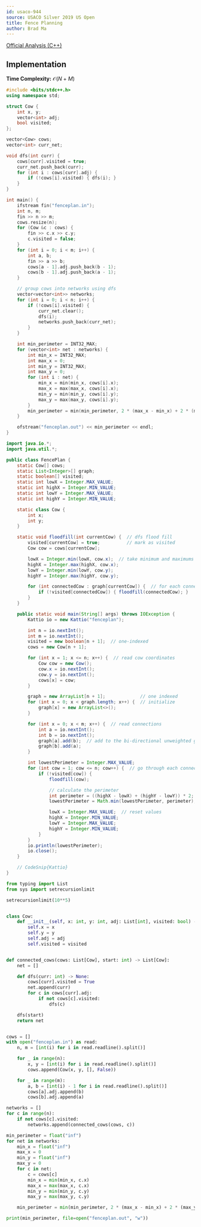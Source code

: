 ```yaml
---
id: usaco-944
source: USACO Silver 2019 US Open
title: Fence Planning
author: Brad Ma
---
```


[Official Analysis (C++)](http://www.usaco.org/current/data/sol_fenceplan_silver_open19.html)

## Implementation
**Time Complexity:** $\mathcal{O}(N + M)$

<LanguageSection>
<CPPSection>

```cpp
#include <bits/stdc++.h>
using namespace std;

struct Cow {
	int x, y;
	vector<int> adj;
	bool visited;
};

vector<Cow> cows;
vector<int> curr_net;

void dfs(int curr) {
	cows[curr].visited = true;
	curr_net.push_back(curr);
	for (int i : cows[curr].adj) {
		if (!cows[i].visited) { dfs(i); }
	}
}

int main() {
	ifstream fin("fenceplan.in");
	int n, m;
	fin >> n >> m;
	cows.resize(n);
	for (Cow &c : cows) {
		fin >> c.x >> c.y;
		c.visited = false;
	}
	for (int i = 0; i < m; i++) {
		int a, b;
		fin >> a >> b;
		cows[a - 1].adj.push_back(b - 1);
		cows[b - 1].adj.push_back(a - 1);
	}

	// group cows into networks using dfs
	vector<vector<int>> networks;
	for (int i = 0; i < n; i++) {
		if (!cows[i].visited) {
			curr_net.clear();
			dfs(i);
			networks.push_back(curr_net);
		}
	}

	int min_perimeter = INT32_MAX;
	for (vector<int> net : networks) {
		int min_x = INT32_MAX;
		int max_x = 0;
		int min_y = INT32_MAX;
		int max_y = 0;
		for (int i : net) {
			min_x = min(min_x, cows[i].x);
			max_x = max(max_x, cows[i].x);
			min_y = min(min_y, cows[i].y);
			max_y = max(max_y, cows[i].y);
		}
		min_perimeter = min(min_perimeter, 2 * (max_x - min_x) + 2 * (max_y - min_y));
	}

	ofstream("fenceplan.out") << min_perimeter << endl;
}
```

</CPPSection>
<JavaSection>

```java
import java.io.*;
import java.util.*;

public class FencePlan {
	static Cow[] cows;
	static List<Integer>[] graph;
	static boolean[] visited;
	static int lowX = Integer.MAX_VALUE;
	static int highX = Integer.MIN_VALUE;
	static int lowY = Integer.MAX_VALUE;
	static int highY = Integer.MIN_VALUE;

	static class Cow {
		int x;
		int y;
	}

	static void floodfill(int currentCow) {  // dfs flood fill
		visited[currentCow] = true;          // mark as visited
		Cow cow = cows[currentCow];

		lowX = Integer.min(lowX, cow.x);  // take minimum and maximums
		highX = Integer.max(highX, cow.x);
		lowY = Integer.min(lowY, cow.y);
		highY = Integer.max(highY, cow.y);

		for (int connectedCow : graph[currentCow]) {  // for each connected cow
			if (!visited[connectedCow]) { floodfill(connectedCow); }
		}
	}

	public static void main(String[] args) throws IOException {
		Kattio io = new Kattio("fenceplan");

		int n = io.nextInt();
		int m = io.nextInt();
		visited = new boolean[n + 1];  // one-indexed
		cows = new Cow[n + 1];

		for (int x = 1; x <= n; x++) {  // read cow coordinates
			Cow cow = new Cow();
			cow.x = io.nextInt();
			cow.y = io.nextInt();
			cows[x] = cow;
		}

		graph = new ArrayList[n + 1];             // one indexed
		for (int x = 0; x < graph.length; x++) {  // initialize
			graph[x] = new ArrayList<>();
		}

		for (int x = 0; x < m; x++) {  // read connections
			int a = io.nextInt();
			int b = io.nextInt();
			graph[a].add(b);  // add to the bi-directional unweighted graph
			graph[b].add(a);
		}

		int lowestPerimeter = Integer.MAX_VALUE;
		for (int cow = 1; cow <= n; cow++) {  // go through each connected component
			if (!visited[cow]) {
				floodfill(cow);

				// calculate the perimeter
				int perimeter = ((highX - lowX) + (highY - lowY)) * 2;
				lowestPerimeter = Math.min(lowestPerimeter, perimeter);  // track lowest

				lowX = Integer.MAX_VALUE;  // reset values
				highX = Integer.MIN_VALUE;
				lowY = Integer.MAX_VALUE;
				highY = Integer.MIN_VALUE;
			}
		}
		io.println(lowestPerimeter);
		io.close();
	}

	// CodeSnip{Kattio}
}
```

</JavaSection>
<PySection>

```py
from typing import List
from sys import setrecursionlimit

setrecursionlimit(10**5)


class Cow:
	def __init__(self, x: int, y: int, adj: List[int], visited: bool) -> None:
		self.x = x
		self.y = y
		self.adj = adj
		self.visited = visited


def connected_cows(cows: List[Cow], start: int) -> List[Cow]:
	net = []

	def dfs(curr: int) -> None:
		cows[curr].visited = True
		net.append(curr)
		for c in cows[curr].adj:
			if not cows[c].visited:
				dfs(c)

	dfs(start)
	return net


cows = []
with open("fenceplan.in") as read:
	n, m = [int(i) for i in read.readline().split()]

	for _ in range(n):
		x, y = [int(i) for i in read.readline().split()]
		cows.append(Cow(x, y, [], False))

	for _ in range(m):
		a, b = [int(i) - 1 for i in read.readline().split()]
		cows[a].adj.append(b)
		cows[b].adj.append(a)

networks = []
for c in range(n):
	if not cows[c].visited:
		networks.append(connected_cows(cows, c))

min_perimeter = float("inf")
for net in networks:
	min_x = float("inf")
	max_x = 0
	min_y = float("inf")
	max_y = 0
	for c in net:
		c = cows[c]
		min_x = min(min_x, c.x)
		max_x = max(max_x, c.x)
		min_y = min(min_y, c.y)
		max_y = max(max_y, c.y)

	min_perimeter = min(min_perimeter, 2 * (max_x - min_x) + 2 * (max_y - min_y))

print(min_perimeter, file=open("fenceplan.out", "w"))
```

</PySection>
</LanguageSection>

